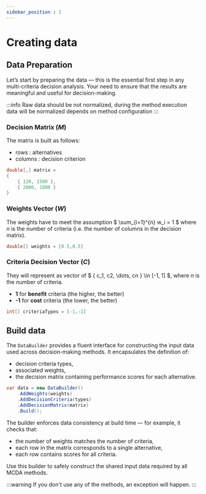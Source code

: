 ```yaml
---
sidebar_position : 1
---
```


# Creating data

## Data Preparation

Let’s start by preparing the data — this is the essential first step in any multi-criteria decision analysis. 
Your need to ensure that the results are meaningful and useful for decision-making.

:::info
Raw data should be not normalized, during the method execution data will be normalized depends on method configuration
:::


### Decision Matrix ($M$)

The matrix is built as follows:
- rows : alternatives
- columns : decision criterion

```csharp showLineNumbers
double[,] matrix = 
{
    { 120, 1500 }, 
    { 2000, 1800 }
}
```

### Weights Vector ($W$)

The weights have to meet the assumption $ \sum_{i=1}^{n} w_i = 1 $ where $n$ is the number of criteria (i.e. the number of columns in the decision matrix).

```csharp showLineNumbers
double[] weights = [0.5,0.5]
```

### Criteria Decision Vector ($C$)

They will represent as vector of $ \{ c_1, c2, \dots, cn \} \in [-1, 1] $, where $n$ is the number of criteria. 

* **1** for **benefit** criteria (the higher, the better)
* **-1** for **cost** criteria (the lower, the better)

```csharp showLineNumbers
int[] criteriaTypes = [-1,-1]
```

## Build data

The `DataBuilder` provides a fluent interface for constructing the input data used across decision-making methods.
It encapsulates the definition of:
* decision criteria types,
* associated weights,
* the decision matrix containing performance scores for each alternative.

```csharp showLineNumbers
var data = new DataBuilder()
    .AddWeights(weights)
    .AddDecisionCriteria(types)
    .AddDecisionMatrix(matrix)
    .Build();
```
The builder enforces data consistency at build time — for example, it checks that:
* the number of weights matches the number of criteria,
* each row in the matrix corresponds to a single alternative,
* each row contains scores for all criteria.

Use this builder to safely construct the shared input data required by all MCDA methods.

:::warning
If you don't use any of the methods, an exception  will happen.
:::